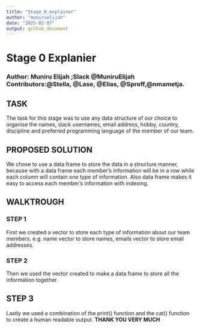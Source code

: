 ```yaml
---
title: "Stage_0_explainer"
author: "muniruelijah"
date: "2025-02-07"
output: github_document
---
```


# Stage 0 Explanier 

### Author: Muniru Elijah ;Slack @MuniruElijah Contributors:@Stella, @Lase, @Elias, @Sproff,@nmametja.   

## TASK
The task for this stage was to use any data structure of our choice to organise the names, slack usernames, email address, hobby, country, discipline and preferred programming language of the member of our team. 

## PROPOSED SOLUTION 
We chose to use a data frame to store the data in a structure manner, because with a data frame each member's information will be in a row while each column will contain one type of information. Also data frame makes it easy to access each member's information with indexing. 

## WALKTROUGH
### STEP 1
First we created a vector to store each type of information about our team members. e.g. name vector to store names, emails vector to store email addresses. 

### STEP 2
Then we used the vector created to make a data frame to store all the information together. 

## STEP 3 
Lastly we used a combination of the print() function and the cat() function to create a human readable output. **THANK YOU VERY MUCH** 

